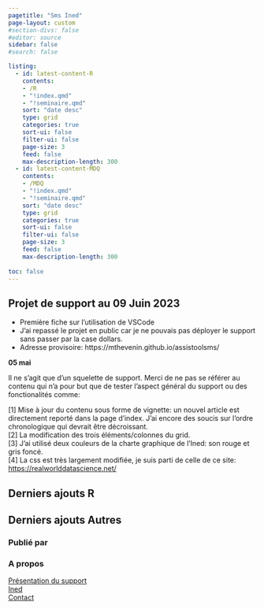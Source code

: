 ```yaml
---
pagetitle: "Sms Ined"
page-layout: custom
#section-divs: false
#editor: source
sidebar: false
#search: false

listing:
  - id: latest-content-R
    contents: 
    - /R
    - "!index.qmd"
    - "!seminaire.qmd"
    sort: "date desc"
    type: grid
    categories: true
    sort-ui: false
    filter-ui: false
    page-size: 3
    feed: false
    max-description-length: 300
  - id: latest-content-MDQ
    contents: 
    - /MDQ
    - "!index.qmd"
    - "!seminaire.qmd"
    sort: "date desc"
    type: grid
    categories: true
    sort-ui: false
    filter-ui: false
    page-size: 3
    feed: false
    max-description-length: 300
    
toc: false
---
```


::: {.pullout-text}
::: {.pullout-container}
::: {.pullout-block .darkblue-background}

## Projet de support au 09 Juin 2023

* Première fiche sur l'utilisation de VSCode 
* J'ai repassé le projet en public car je ne pouvais pas déployer le support sans passer par la case dollars.
* Adresse provisoire: https://mthevenin.github.io/assistoolsms/ 

**05 mai**

Il ne s'agit que d'un squelette de support. Merci de ne pas se référer au contenu qui n'a pour but que de tester l'aspect général du support ou des fonctionalités comme:  

[1] Mise à jour du contenu sous forme de vignette: un nouvel article est directement reporté dans la page d'index. J'ai encore des soucis sur l'ordre chronologique qui devrait être décroissant.   
[2] La modification des trois éléments/colonnes du grid.  
[3] J'ai utilisé deux couleurs de la charte graphique de l'Ined: son rouge et gris foncé.  
[4] La css est très largement modifiée, je suis parti de celle de ce site: <https://realworlddatascience.net/>  

:::
:::
:::


<!-- Derniers ajouts R-->

::: {.content-container}
::: {.listing-block}
::: {.zoom-image}


# **Derniers ajouts R**

::: {#latest-content-R}
:::

:::
:::
:::

<!-- Derniers ajouts Autres-->

::: {.content-container}
::: {.listing-block}
::: {.zoom-image}

# **Derniers ajouts Autres**

::: {#latest-content-MDQ}
:::

:::
:::
:::



::: {.footer-text}
::: {.footer-container .dark-background}
::: {.footer-block}
::: grid

::: {.g-col-12 .g-col-md-6}
### **Publié par**


:::


::: {.g-col-12 .g-col-md-6}
### **A propos**
[Présentation du support](about.qmd)\
[Ined](https://www.ined.fr/)\
[Contact](marc.thevenin@ined.fr)
:::

:::
:::
:::
:::


